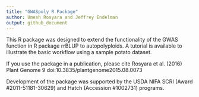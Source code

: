 ```yaml
---
title: "GWASpoly R Package"
author: Umesh Rosyara and Jeffrey Endelman
output: github_document
---
```


This R package was designed to extend the functionality of the GWAS function in R package rrBLUP to autopolyploids. A tutorial is available to illustrate the basic workflow using a sample potato dataset.

If you use the package in a publication, please cite
Rosyara et al. (2016) Plant Genome 9 doi:10.3835/plantgenome2015.08.0073

Development of the package was supported by the USDA NIFA SCRI (Award #2011-51181-30629) and Hatch (Accession #1002731) programs.

